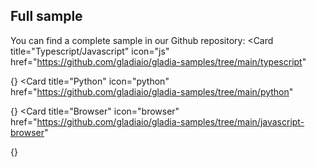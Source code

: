 ## Full sample  

You can find a complete sample in our Github repository: 
<CardGroup cols={3}>
  <Card
    title="Typescript/Javascript"
    icon="js"
    href="https://github.com/gladiaio/gladia-samples/tree/main/typescript"
  >
  {}
  </Card>
  <Card
    title="Python"
    icon="python"
    href="https://github.com/gladiaio/gladia-samples/tree/main/python"
  >
  {}
  </Card>
  <Card
    title="Browser"
    icon="browser"
    href="https://github.com/gladiaio/gladia-samples/tree/main/javascript-browser"
  >
  {}
  </Card>
</CardGroup>